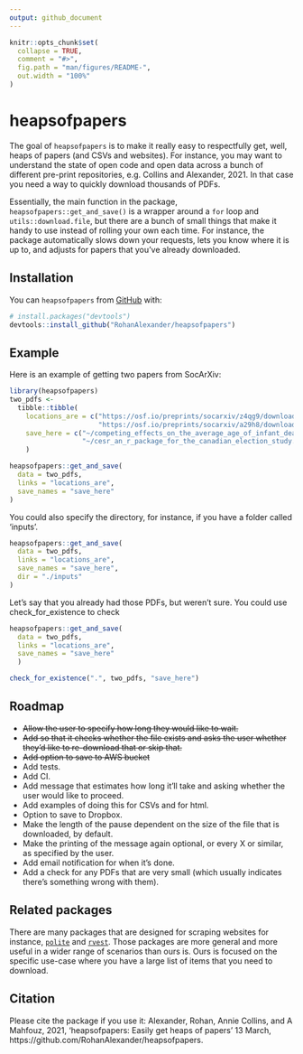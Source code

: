 ```yaml
---
output: github_document
---
```


<!-- README.md is generated from README.Rmd. Please edit that file -->

```r
knitr::opts_chunk$set(
  collapse = TRUE,
  comment = "#>",
  fig.path = "man/figures/README-",
  out.width = "100%"
)
```

# heapsofpapers

<!-- badges: start -->
<!-- badges: end -->

The goal of `heapsofpapers` is to make it really easy to respectfully get, well, heaps of papers (and CSVs and websites). For instance, you may want to understand the state of open code and open data across a bunch of different pre-print repositories, e.g. Collins and Alexander, 2021. In that case you need a way to quickly download thousands of PDFs. 

Essentially, the main function in the package, `heapsofpapers::get_and_save()` is a wrapper around a `for` loop and `utils::download.file`, but there are a bunch of small things that make it handy to use instead of rolling your own each time. For instance, the package automatically slows down your requests, lets you know where it is up to, and adjusts for papers that you've already downloaded.


## Installation

You can `heapsofpapers` from [GitHub](https://github.com/) with:

``` r
# install.packages("devtools")
devtools::install_github("RohanAlexander/heapsofpapers")
```

## Example

Here is an example of getting two papers from SocArXiv:

```r
library(heapsofpapers)
two_pdfs <-
  tibble::tibble(
    locations_are = c("https://osf.io/preprints/socarxiv/z4qg9/download",
                      "https://osf.io/preprints/socarxiv/a29h8/download"),
    save_here = c("~/competing_effects_on_the_average_age_of_infant_death.pdf",
                  "~/cesr_an_r_package_for_the_canadian_election_study.pdf")
    )

heapsofpapers::get_and_save(
  data = two_pdfs,
  links = "locations_are",
  save_names = "save_here"
)
```

You could also specify the directory, for instance, if you have a folder called 'inputs'.

```r
heapsofpapers::get_and_save(
  data = two_pdfs,
  links = "locations_are",
  save_names = "save_here",
  dir = "./inputs"
)
```

Let's say that you already had those PDFs, but weren't sure. You could use check_for_existence to check

```r
heapsofpapers::get_and_save(
  data = two_pdfs,
  links = "locations_are",
  save_names = "save_here"
  )

check_for_existence(".", two_pdfs, "save_here")
```



## Roadmap

- ~~Allow the user to specify how long they would like to wait.~~
- ~~Add so that it checks whether the file exists and asks the user whether they'd like to re-download that or skip that.~~
- ~~Add option to save to AWS bucket~~
- Add tests.
- Add CI.
- Add message that estimates how long it'll take and asking whether the user would like to proceed.
- Add examples of doing this for CSVs and for html.
- Option to save to Dropbox.
- Make the length of the pause dependent on the size of the file that is downloaded, by default.
- Make the printing of the message again optional, or every X or similar, as specified by the user.
- Add email notification for when it's done.
- Add a check for any PDFs that are very small (which usually indicates there's something wrong with them).



## Related packages

There are many packages that are designed for scraping websites for instance, [`polite`](https://dmi3kno.github.io/polite/) and [`rvest`](https://rvest.tidyverse.org/). Those packages are more general and more useful in a wider range of scenarios than ours is. Ours is focused on the specific use-case where you have a large list of items that you need to download.


## Citation

Please cite the package if you use it: Alexander, Rohan, Annie Collins, and A Mahfouz, 2021, 'heapsofpapers: Easily get heaps of papers' 13 March, https://github.com/RohanAlexander/heapsofpapers.





